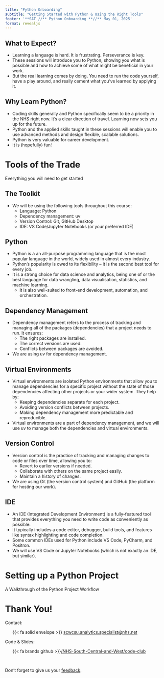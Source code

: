 ```yaml
---
title: "Python Onboarding"
subtitle: "Getting Started with Python & Using the Right Tools"
footer: '**SAT //** Python Onboarding **//** May 01, 2025'
format: revealjs
---
```


## What to Expect? {.center}

- Learning a language is hard. It is frustrating. Perseverance is key.
- These sessions will introduce you to Python, showing you what is possible and how to achieve some of what might be beneficial in your work.
- But the real learning comes by doing. You need to run the code yourself, have a play around, and really cement what you've learned by applying it.

## Why Learn Python? {.center}

- Coding skills generally and Python specifically seem to be a priority in the NHS right now. It's a clear direction of travel. Learning now sets you up for the future.
- Python and the applied skills taught in these sessions will enable you to use advanced methods and design flexible, scalable solutions.
- Python is very valuable for career development.
- It is (hopefully) fun!

# Tools of the Trade {data-background-color="#425563" data-verticator="#E8EDEE"}

Everything you will need to get started

## The Toolkit {.center}

- We will be using the following tools throughout this course:
  - Language: Python
  - Dependency management: uv
  - Version Control: Git, GitHub Desktop
  - IDE: VS Code/Jupyter Notebooks (or your preferred IDE)

## Python {.center}

- Python is a an all-purpose programming language that is the most popular language in the world, widely used in almost every industry.
- Python's popularity is owed to its flexibility -- it is the second best tool for every job.
- It is a strong choice for data science and analytics, being one of or the best language for data wrangling, data visualisation, statistics, and machine learning.
  - it is also well-suited to front-end development, automation, and orchestration.

## Dependency Management {.center}

- Dependency management refers to the process of tracking and managing all of the packages (dependencies) that a project needs to run. It ensures:
  - The right packages are installed.
  - The correct versions are used.
  - Conflicts between packages are avoided.
- We are using uv for dependency management.

## Virtual Environments {.center}

- Virtual environments are isolated Python environments that allow you to manage dependencies for a specific project without the state of those dependencies affecting other projects or your wider system. They help by:
  - Keeping dependencies separate for each project.
  - Avoiding version conflicts between projects.
  - Making dependency management more predictable and reproducible.
- Virtual environments are a part of dependency management, and we will use uv to manage both the dependencies and virtual environments.

## Version Control {.center}

- Version control is the practice of tracking and managing changes to code or files over time, allowing you to:
  - Revert to earlier versions if needed.
  - Collaborate with others on the same project easily.
  - Maintain a history of changes.
- We are using Git (the version control system) and GitHub (the platform for hosting our work).

## IDE {.center}

- An IDE (Integrated Development Environment) is a fully-featured tool that provides everything you need to write code as conveniently as possible.
- It typically includes a code editor, debugger, build tools, and features like syntax highlighting and code completion.
- Some common IDEs used for Python include VS Code, PyCharm, and Positron.
- We will use VS Code or Jupyter Notebooks (which is not exactly an IDE, but similar).

# Setting up a Python Project {data-background-color="#425563" data-verticator="#E8EDEE"}

A Walkthrough of the Python Project Workflow

# Thank You! {.center}

Contact:
<br>

<ul >
{{< fa solid envelope >}} [scwcsu.analytics.specialist@nhs.net](mailto:scwcsu.analytics.specialist@nhs.net)
</ul>


Code & Slides:
<br>

<ul >
{{< fa brands github >}}[/NHS-South-Central-and-West/code-club](https://github.com/nhs-south-central-and-west/code-club)
</ul>
<br>

Don't forget to give us your [feedback](https://forms.office.com/Pages/ResponsePage.aspx?id=slTDN7CF9UeyIge0jXdO4xKzhJuIdf5Jn6lo2Sj712VUOUQwRVkyQVVORjBXS0I3VjEwRkZZVUFWUC4u&r9c3b3920176d417fa3de7c78342c76ea=%2201%20-%20Onboarding%22).